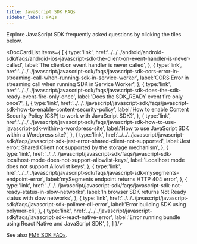 ```yaml
---
title: JavaScript SDK FAQs
sidebar_label: FAQs
---
```



Explore JavaScript SDK frequently asked questions by clicking the tiles below.

<p />

<DocCardList items={
  [
    { 
      type:'link', href:'../../../android/android-sdk/faqs/android-ios-javascript-sdk-the-client-on-event-handler-is-never-called',
      label:'The client.on event handler is never called', 
    },
    { 
      type:'link', href:'../../../javascript/javascript-sdk/faqs/javascript-sdk-cors-error-in-streaming-call-when-running-sdk-in-service-worker',
      label:'CORS Error in streaming call when running SDK in Service Worker', 
    },
    { 
      type:'link', 
      href:'../../../javascript/javascript-sdk/faqs/javascript-sdk-does-the-sdk-ready-event-fire-only-once', 
      label:'Does the SDK_READY event fire only once?', 
    },
    { 
      type:'link', 
      href:'../../../javascript/javascript-sdk/faqs/javascript-sdk-how-to-enable-content-security-policy', 
      label:'How to enable Content Security Policy (CSP) to work with JavaScript SDK?', 
    },
    { 
      type:'link', 
      href:'../../../javascript/javascript-sdk/faqs/javascript-sdk-how-to-use-javascript-sdk-within-a-wordpress-site', 
      label:'How to use JavaScript SDK within a Wordpress site?', 
    },
    { 
      type:'link', 
      href:'../../../javascript/javascript-sdk/faqs/javascript-sdk-jest-error-shared-client-not-supported', 
      label:'Jest error: Shared Client not supported by the storage mechanism', 
    },
    { 
      type:'link', 
      href:'../../../javascript/javascript-sdk/faqs/javascript-sdk-localhost-mode-does-not-support-allowlist-keys', 
      label:'Localhost mode does not support Allowlist keys', 
    },
    { 
      type:'link', 
      href:'../../../javascript/javascript-sdk/faqs/javascript-sdk-mysegments-endpoint-error', 
      label:'mySegments endpoint returns HTTP 404 error', 
    },
    { 
      type:'link', 
      href:'../../../javascript/javascript-sdk/faqs/javascript-sdk-not-ready-status-in-slow-networks', 
      label:'In browser SDK returns Not Ready status with slow networks', 
    },
    { 
      type:'link', 
      href:'../../../javascript/javascript-sdk/faqs/javascript-sdk-polimer-cli-error', 
      label:'Error building SDK using polymer-cli', 
    },
    { 
      type:'link', 
      href:'../../../javascript/javascript-sdk/faqs/javascript-sdk-react-native-error', 
      label:'Error running bundle using React Native and JavaScript SDK', 
    },
  ]
}/>

See also [FME SDK FAQs](/docs/feature-management-experimentation/20-sdks-and-infrastructure/docs/sdks/zfaqs/).